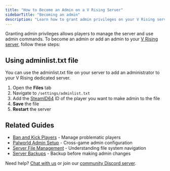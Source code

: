 ```yaml
---
title: "How to Become an Admin on a V Rising Server"
sidebarTitle: "Becoming an admin"
description: "Learn how to grant admin privileges on your V Rising server."
---
```


Granting admin privileges allows players to manage the server and use admin commands. To become an admin or add an admin to your [V Rising server](https://xgamingserver.com/v-rising-server-hosting), follow these steps:

## Using adminlist.txt file

You can use the adminlist.txt file on your server to add an administrator to your V Rising dedicated server.

1. Open the **Files** tab
2. Navigate to `/settings/adminlist.txt`
3. Add the [SteamID64](https://www.steamidfinder.com/) ID of the player you want to make admin to the file
4. **Save** the file
5. **Restart** the server

## Related Guides

- [Ban and Kick Players](/games/vrising/ban-and-kick-players) - Manage problematic players
- [Palworld Admin Setup](/games/palworld/become-an-admin) - Cross-game admin configuration
- [Server File Management](/panel/overview) - Understanding file system navigation
- [Server Backups](/panel/backups) - Backup before making admin changes

Need help? [Chat with us](https://xgamingserver.com/contact) or join our [community Discord server](https://discord.com/invite/Pv8DMpXtma).